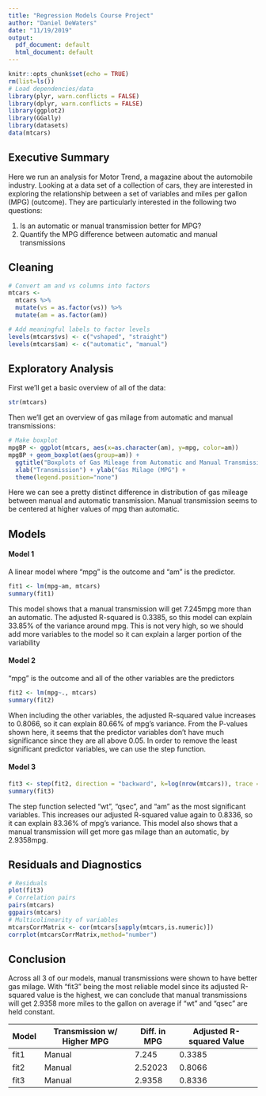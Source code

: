 ```yaml
---
title: "Regression Models Course Project"
author: "Daniel DeWaters"
date: "11/19/2019"
output:
  pdf_document: default
  html_document: default
---
```


```r
knitr::opts_chunk$set(echo = TRUE)
rm(list=ls())
# Load dependencies/data
library(plyr, warn.conflicts = FALSE)
library(dplyr, warn.conflicts = FALSE)
library(ggplot2)
library(GGally)
library(datasets)
data(mtcars)
```

## Executive Summary
Here we run an analysis for Motor Trend, a magazine about the automobile industry. Looking at a data set of a collection of cars, they are interested in exploring the relationship between a set of variables and miles per gallon (MPG) (outcome). They are particularly interested in the following two questions:

1. Is an automatic or manual transmission better for MPG?
2. Quantify the MPG difference between automatic and manual transmissions

## Cleaning
```r
# Convert am and vs columns into factors
mtcars <-
  mtcars %>%
  mutate(vs = as.factor(vs)) %>%
  mutate(am = as.factor(am))

# Add meaningful labels to factor levels
levels(mtcars$vs) <- c("vshaped", "straight")
levels(mtcars$am) <- c("automatic", "manual")
```

## Exploratory Analysis
First we'll get a basic overview of all of the data:
```r
str(mtcars)
```

Then we'll get an overview of gas milage from automatic and manual transmissions:
```r

# Make boxplot
mpgBP <- ggplot(mtcars, aes(x=as.character(am), y=mpg, color=am))
mpgBP + geom_boxplot(aes(group=am)) +
  ggtitle("Boxplots of Gas Mileage from Automatic and Manual Transmissions") +
  xlab("Transmission") + ylab("Gas Milage (MPG") +
  theme(legend.position="none")
```

Here we can see a pretty distinct difference in distribution of gas mileage between manual and automatic transmission. Manual transmission seems to be centered at higher values of mpg than automatic.

## Models
#### Model 1
A linear model where "mpg" is the outcome and "am" is the predictor.
```r
fit1 <- lm(mpg~am, mtcars)
summary(fit1)
```
This model shows that a manual transmission will get 7.245mpg more than an automatic. The adjusted R-squared is 0.3385, so this model can explain 33.85% of the variance around mpg. This is not very high, so we should add more variables to the model so it can explain a larger portion of the variability 

#### Model 2
"mpg" is the outcome and all of the other variables are the predictors
```r
fit2 <- lm(mpg~., mtcars)
summary(fit2)
```
When including the other variables, the adjusted R-squared value increases to 0.8066, so it can explain 80.66% of mpg's variance. From the P-values shown here, it seems that the predictor variables don't have much significance since they are all above 0.05. In order to remove the least significant predictor variables, we can use the step function.

#### Model 3
```r
fit3 <- step(fit2, direction = "backward", k=log(nrow(mtcars)), trace = F)
summary(fit3)
```
The step function selected "wt", "qsec", and "am" as the most significant variables. This increases our adjusted R-squared value again to 0.8336, so it can explain 83.36% of mpg's variance. This model also shows that a manual transmission will get more gas milage than an automatic, by 2.9358mpg.

## Residuals and Diagnostics
```r
# Residuals
plot(fit3)
# Correlation pairs
pairs(mtcars)
ggpairs(mtcars)
# Multicolinearity of variables
mtcarsCorrMatrix <- cor(mtcars[sapply(mtcars,is.numeric)])
corrplot(mtcarsCorrMatrix,method="number")
```

## Conclusion
Across all 3 of our models, manual transmissions were shown to have better gas milage. With "fit3" being the most reliable model since its adjusted R-squared value is the highest, we can conclude that manual transmissions will get 2.9358 more miles to the gallon on average if "wt" and "qsec" are held constant.

| Model | Transmission w/ Higher MPG | Diff. in MPG | Adjusted R-squared Value |
|-------|----------------------------|--------------|--------------------------|
| fit1  | Manual                     | 7.245        | 0.3385                   |
| fit2  | Manual                     | 2.52023      | 0.8066                   |
| fit3  | Manual                     | 2.9358       | 0.8336                   |
